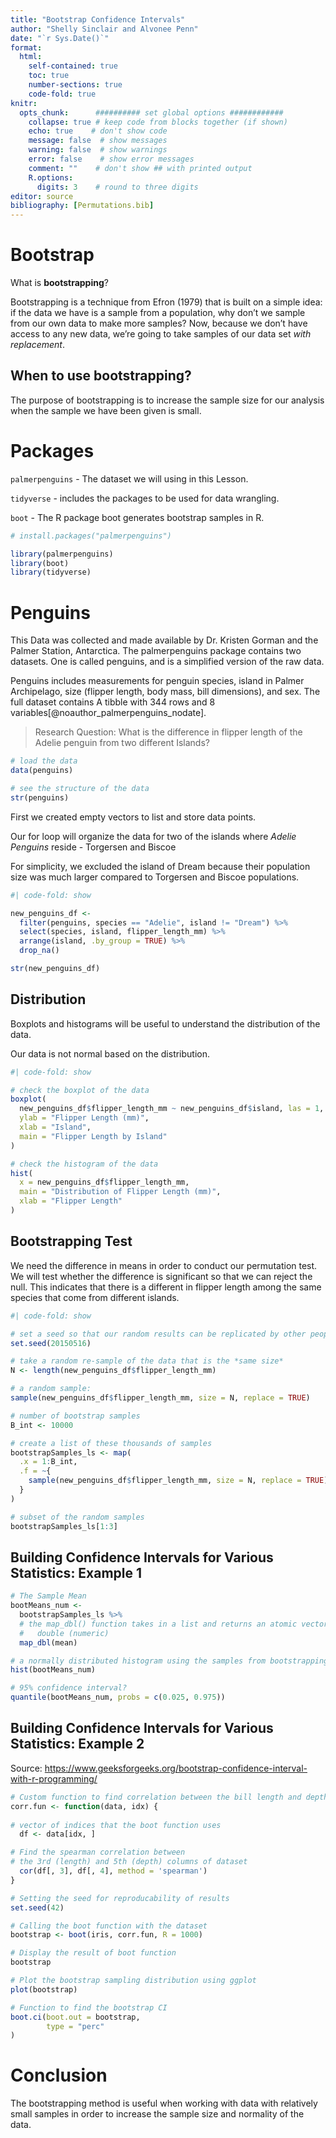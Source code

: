 ```yaml
---
title: "Bootstrap Confidence Intervals"
author: "Shelly Sinclair and Alvonee Penn"
date: "`r Sys.Date()`"
format:
  html:
    self-contained: true
    toc: true
    number-sections: true
    code-fold: true
knitr:
  opts_chunk:      ########## set global options ############
    collapse: true # keep code from blocks together (if shown)
    echo: true    # don't show code
    message: false  # show messages
    warning: false  # show warnings
    error: false    # show error messages
    comment: ""    # don't show ## with printed output
    R.options:    
      digits: 3    # round to three digits
editor: source
bibliography: [Permutations.bib]
---
```




# Bootstrap



What is **bootstrapping**?

Bootstrapping is a technique from Efron (1979) that is built on a simple idea:
if the data we have is a sample from a population, why don't we sample from
our own data to make more samples? Now, because we don't have access to any
new data, we're going to take samples of our data set *with replacement*.


## When to use bootstrapping?



The purpose of bootstrapping is to increase the sample size for our analysis
when the sample we have been given is small. 


# Packages



`palmerpenguins` - The dataset we will using in this Lesson.

`tidyverse` - includes the packages to be used for data wrangling.

`boot` - The R package boot generates bootstrap samples in R. 

```r

# install.packages("palmerpenguins")

library(palmerpenguins)
library(boot)
library(tidyverse)

```



# Penguins



This Data was collected and made available by Dr. Kristen Gorman and the Palmer Station, Antarctica. The palmerpenguins package contains two datasets. One is called penguins, and is a simplified version of the raw data.

Penguins includes measurements for penguin species, island in Palmer Archipelago, size (flipper length, body mass, bill dimensions), and sex. The full dataset contains A tibble with 344 rows and 8 variables[@noauthor_palmerpenguins_nodate].


> Research Question: What is the difference in flipper length of the Adelie penguin from two different Islands? 

```r

# load the data
data(penguins)

# see the structure of the data
str(penguins)


```

First we created empty vectors to list and store data points. 

Our for loop will organize the data for two of the islands where *Adelie Penguins* reside - Torgersen and Biscoe

For simplicity, we excluded the island of Dream because their population size 
was much larger compared to Torgersen and Biscoe populations. 

```r
#| code-fold: show

new_penguins_df <- 
  filter(penguins, species == "Adelie", island != "Dream") %>% 
  select(species, island, flipper_length_mm) %>% 
  arrange(island, .by_group = TRUE) %>% 
  drop_na()

str(new_penguins_df)

```


## Distribution


Boxplots and histograms will be useful to understand the distribution of the data. 

Our data is not normal based on the distribution. 

```r
#| code-fold: show

# check the boxplot of the data
boxplot(
  new_penguins_df$flipper_length_mm ~ new_penguins_df$island, las = 1, 
  ylab = "Flipper Length (mm)",
  xlab = "Island",
  main = "Flipper Length by Island"
)

# check the histogram of the data
hist(
  x = new_penguins_df$flipper_length_mm,
  main = "Distribution of Flipper Length (mm)",
  xlab = "Flipper Length"
)

```


## Bootstrapping Test


We need the difference in means in order to conduct our permutation test. We will test whether the difference is significant so that we can reject the null. This indicates that there is a different in flipper length among the same species that come from different islands. 

```r
#| code-fold: show

# set a seed so that our random results can be replicated by other people:
set.seed(20150516)

# take a random re-sample of the data that is the *same size*
N <- length(new_penguins_df$flipper_length_mm)

# a random sample:
sample(new_penguins_df$flipper_length_mm, size = N, replace = TRUE)

# number of bootstrap samples
B_int <- 10000

# create a list of these thousands of samples 
bootstrapSamples_ls <- map(
  .x = 1:B_int,
  .f = ~{
    sample(new_penguins_df$flipper_length_mm, size = N, replace = TRUE)
  }
)

# subset of the random samples 
bootstrapSamples_ls[1:3]

```


## Building Confidence Intervals for Various Statistics: Example 1


```r

# The Sample Mean
bootMeans_num <-
  bootstrapSamples_ls %>%
  # the map_dbl() function takes in a list and returns an atomic vector of type
  #   double (numeric)
  map_dbl(mean)

# a normally distributed histogram using the samples from bootstrapping
hist(bootMeans_num)

# 95% confidence interval?
quantile(bootMeans_num, probs = c(0.025, 0.975))

```


## Building Confidence Intervals for Various Statistics: Example 2

Source: <https://www.geeksforgeeks.org/bootstrap-confidence-interval-with-r-programming/>

```r

# Custom function to find correlation between the bill length and depth 
corr.fun <- function(data, idx) {
  
# vector of indices that the boot function uses
  df <- data[idx, ]

# Find the spearman correlation between
# the 3rd (length) and 5th (depth) columns of dataset
  cor(df[, 3], df[, 4], method = 'spearman')
}

# Setting the seed for reproducability of results
set.seed(42)

# Calling the boot function with the dataset
bootstrap <- boot(iris, corr.fun, R = 1000)

# Display the result of boot function
bootstrap

# Plot the bootstrap sampling distribution using ggplot
plot(bootstrap)

# Function to find the bootstrap CI
boot.ci(boot.out = bootstrap,
		type = "perc"
)

```



# Conclusion



The bootstrapping method is useful when working with data with relatively small samples in order to increase the sample size and normality of the data.






